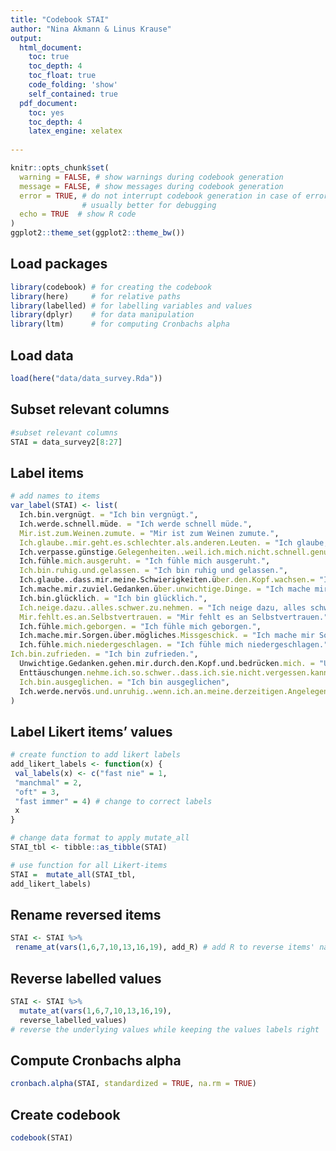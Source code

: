 ```yaml
---
title: "Codebook STAI"
author: "Nina Akmann & Linus Krause"
output:
  html_document:
    toc: true
    toc_depth: 4
    toc_float: true
    code_folding: 'show'
    self_contained: true
  pdf_document:
    toc: yes
    toc_depth: 4
    latex_engine: xelatex
    
---
```


```r
knitr::opts_chunk$set(
  warning = FALSE, # show warnings during codebook generation
  message = FALSE, # show messages during codebook generation
  error = TRUE, # do not interrupt codebook generation in case of errors,
                # usually better for debugging
  echo = TRUE  # show R code
)
ggplot2::theme_set(ggplot2::theme_bw())

```

## Load packages
```r
library(codebook) # for creating the codebook
library(here)     # for relative paths 
library(labelled) # for labelling variables and values 
library(dplyr)    # for data manipulation
library(ltm)      # for computing Cronbachs alpha 
```

## Load data
```r
load(here("data/data_survey.Rda"))
```

## Subset relevant columns
```r
#subset relevant columns
STAI = data_survey2[8:27] 
```

## Label items
```r
# add names to items 
var_label(STAI) <- list(
  Ich.bin.vergnügt. = "Ich bin vergnügt.", 
  Ich.werde.schnell.müde. = "Ich werde schnell müde.",
  Mir.ist.zum.Weinen.zumute. = "Mir ist zum Weinen zumute.",
  Ich.glaube..mir.geht.es.schlechter.als.anderen.Leuten. = "Ich glaube, mir geht es schlechter als anderen Leuten.",
  Ich.verpasse.günstige.Gelegenheiten..weil.ich.mich.nicht.schnell.genug.entscheiden.kann. = "Ich verpasse günstige Gelegenheiten, weil ich mich nicht schnell genug entscheiden kann.",
  Ich.fühle.mich.ausgeruht. = "Ich fühle mich ausgeruht.", 
  Ich.bin.ruhig.und.gelassen. = "Ich bin ruhig und gelassen.",
  Ich.glaube..dass.mir.meine.Schwierigkeiten.über.den.Kopf.wachsen.= "Ich glaube, dass mir meine Schwierigkeiten über den Kopf wachsen.", 
  Ich.mache.mir.zuviel.Gedanken.über.unwichtige.Dinge. = "Ich mache mir zuviel Gedanken über unwichtige Dinge.", 
  Ich.bin.glücklich. = "Ich bin glücklich.",
  Ich.neige.dazu..alles.schwer.zu.nehmen. = "Ich neige dazu, alles schwer zu nehmen.", 
  Mir.fehlt.es.an.Selbstvertrauen. = "Mir fehlt es an Selbstvertrauen.",
  Ich.fühle.mich.geborgen. = "Ich fühle mich geborgen.", 
  Ich.mache.mir.Sorgen.über.mögliches.Missgeschick. = "Ich mache mir Sorgen über mögliches Missgeschick.", 
  Ich.fühle.mich.niedergeschlagen. = "Ich fühle mich niedergeschlagen.",
Ich.bin.zufrieden. = "Ich bin zufrieden.", 
  Unwichtige.Gedanken.gehen.mir.durch.den.Kopf.und.bedrücken.mich. = "Unwichtige Gedanken gehen mir durch den Kopf und bedrücken mich.", 
  Enttäuschungen.nehme.ich.so.schwer..dass.ich.sie.nicht.vergessen.kann. = "Enttäuschungen nehme ich so schwer, dass ich sie nicht vergessen kann.", 
  Ich.bin.ausgeglichen. = "Ich bin ausgeglichen", 
  Ich.werde.nervös.und.unruhig..wenn.ich.an.meine.derzeitigen.Angelegenheiten.denke. = "Ich werde nervös und unruhig, wenn ich an meine derzeitigen Angelegenheiten denke."
)
```

## Label Likert items' values 
```r
# create function to add likert labels 
add_likert_labels <- function(x) {
 val_labels(x) <- c("fast nie" = 1,
 "manchmal" = 2,
 "oft" = 3,
 "fast immer" = 4) # change to correct labels 
 x
}

# change data format to apply mutate_all
STAI_tbl <- tibble::as_tibble(STAI)

# use function for all Likert-items
STAI =  mutate_all(STAI_tbl, 
add_likert_labels)
```

## Rename reversed items 
```r
STAI <- STAI %>%
 rename_at(vars(1,6,7,10,13,16,19), add_R) # add R to reverse items' names 
```

## Reverse labelled values
```r
STAI <- STAI %>% 
  mutate_at(vars(1,6,7,10,13,16,19), 
  reverse_labelled_values) 
# reverse the underlying values while keeping the values labels right
```

## Compute Cronbachs alpha 
```r
cronbach.alpha(STAI, standardized = TRUE, na.rm = TRUE)
```

## Create codebook
```r
codebook(STAI)
```



